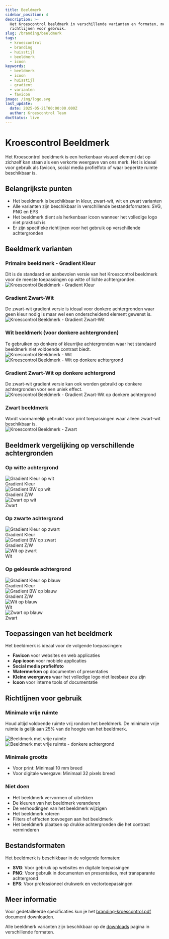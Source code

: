 ```yaml
---
title: Beeldmerk
sidebar_position: 4
description: >-
  Het Kroescontrol beeldmerk in verschillende varianten en formaten, met
  richtlijnen voor gebruik.
slug: /branding/beeldmerk
tags:
  - kroescontrol
  - branding
  - huisstijl
  - beeldmerk
  - icoon
keywords:
  - beeldmerk
  - icoon
  - huisstijl
  - gradient
  - varianten
  - favicon
image: /img/logo.svg
last_update:
  date: 2025-05-21T00:00:00.000Z
  author: Kroescontrol Team
docStatus: live
---
```


# Kroescontrol Beeldmerk

Het Kroescontrol beeldmerk is een herkenbaar visueel element dat op zichzelf kan staan als een verkorte weergave van ons merk. Het is ideaal voor gebruik als favicon, social media profielfoto of waar beperkte ruimte beschikbaar is.

## Belangrijkste punten

- Het beeldmerk is beschikbaar in kleur, zwart-wit, wit en zwart varianten
- Alle varianten zijn beschikbaar in verschillende bestandsformaten: SVG, PNG en EPS
- Het beeldmerk dient als herkenbaar icoon wanneer het volledige logo niet praktisch is
- Er zijn specifieke richtlijnen voor het gebruik op verschillende achtergronden

## Beeldmerk varianten

<div style={{display: 'flex', flexWrap: 'wrap', gap: '20px', marginBottom: '20px'}}>
  <div style={{flex: '1 1 250px', minWidth: '250px'}}>
    <h3>Primaire beeldmerk - Gradient Kleur</h3>
    <div style={{fontSize: '0.9em', textAlign: 'center', margin: '8px 0 0 0'}}>Dit is de standaard en aanbevolen versie van het Kroescontrol beeldmerk voor de meeste toepassingen op witte of lichte achtergronden.</div>
    <div style={{padding: '30px', backgroundColor: 'white', textAlign: 'center', borderRadius: '5px', border: '1px solid #eee', height: '120px', display: 'flex', alignItems: 'center', justifyContent: 'center'}}>
      <img src="/public/branding/beeldmerk/png/kc-beeldmerk-gradientkleur.png" alt="Kroescontrol Beeldmerk - Gradient Kleur" style={{maxWidth: '100px'}} />
    </div>
  </div>

  <div style={{flex: '1 1 250px', minWidth: '250px'}}>
    <h3>Gradient Zwart-Wit</h3>
    <span>De zwart-wit gradient versie is ideaal voor donkere achtergronden waar geen kleur nodig is maar wel een onderscheidend element gewenst is.</span>
    <div style={{padding: '30px', backgroundColor: 'rgb(51, 51, 51)', textAlign: 'center', borderRadius: '5px', height: '120px', display: 'flex', alignItems: 'center', justifyContent: 'center'}}>
      <img src="/public/branding/beeldmerk/png/kc-beeldmerk-gradientbw.png" alt="Kroescontrol Beeldmerk - Gradient Zwart-Wit" style={{maxWidth: '100px'}} />
    </div>
  </div>
</div>

<div style={{display: 'flex', flexWrap: 'wrap', gap: '20px', marginBottom: '20px'}}>
  <div style={{flex: '1 1 250px', minWidth: '250px'}}>
    <h3>Wit beeldmerk (voor donkere achtergronden)</h3>
    <div>Te gebruiken op donkere of kleurrijke achtergronden waar het standaard beeldmerk niet voldoende contrast biedt.</div>
    <div style={{display: 'flex', gap: '15px', marginBottom: '10px'}}>
      <div style={{padding: '30px', backgroundColor: '#0057B8', textAlign: 'center', flex: '1', borderRadius: '5px'}}>
        <img src="/public/branding/beeldmerk/png/kc-beeldmerk-wit.png" alt="Kroescontrol Beeldmerk - Wit" style={{maxWidth: '80px'}} />
      </div>
      <div style={{padding: '30px', backgroundColor: '#333', textAlign: 'center', flex: '1', borderRadius: '5px'}}>
        <img src="/public/branding/beeldmerk/png/kc-beeldmerk-wit.png" alt="Kroescontrol Beeldmerk - Wit op donkere achtergrond" style={{maxWidth: '80px'}} />
      </div>
    </div>
  </div>

  <div style={{flex: '1 1 250px', minWidth: '250px'}}>
    <h3>Gradient Zwart-Wit op donkere achtergrond</h3>
    <div>De zwart-wit gradient versie kan ook worden gebruikt op donkere achtergronden voor een uniek effect.</div>
    <div style={{padding: '30px', backgroundColor: '#222b5b', textAlign: 'center', borderRadius: '5px'}}>
      <img src="/public/branding/beeldmerk/png/kc-beeldmerk-gradientbw.png" alt="Kroescontrol Beeldmerk - Gradient Zwart-Wit op donkere achtergrond" style={{maxWidth: '80px'}} />
    </div>
  </div>
</div>

<div style={{display: 'flex', flexWrap: 'wrap', gap: '20px', marginBottom: '20px'}}>
  <div style={{flex: '1 1 250px', minWidth: '250px'}}>
    <h3>Zwart beeldmerk</h3>
    <span>Wordt voornamelijk gebruikt voor print toepassingen waar alleen zwart-wit beschikbaar is.</span>
    <div style={{padding: '30px', backgroundColor: 'white', textAlign: 'center', borderRadius: '5px', border: '1px solid #eee'}}>
      <img src="/public/branding/beeldmerk/png/kc-beeldmerk-zwart.png" alt="Kroescontrol Beeldmerk - Zwart" style={{maxWidth: '80px'}} />
    </div>
  </div>
</div>

## Beeldmerk vergelijking op verschillende achtergronden

### Op witte achtergrond
<div style={{display: 'flex', flexWrap: 'wrap', gap: '15px', marginBottom: '30px'}}>
  <div style={{flex: '1 1 120px', minWidth: '120px', maxWidth: '150px'}}>
    <div style={{padding: '20px', backgroundColor: 'white', textAlign: 'center', borderRadius: '5px', border: '1px solid #eee', height: '80px', display: 'flex', alignItems: 'center', justifyContent: 'center'}}>
      <img src="/public/branding/beeldmerk/png/kc-beeldmerk-gradientkleur.png" alt="Gradient Kleur op wit" style={{maxWidth: '60px', width: '100%'}} />
    </div>
    <div style={{fontSize: '0.9em', textAlign: 'center', margin: '8px 0 0 0'}}>Gradient Kleur</div>
  </div>

  <div style={{flex: '1 1 120px', minWidth: '120px', maxWidth: '150px'}}>
    <div style={{padding: '20px', backgroundColor: 'white', textAlign: 'center', borderRadius: '5px', border: '1px solid #eee', height: '80px', display: 'flex', alignItems: 'center', justifyContent: 'center'}}>
      <img src="/public/branding/beeldmerk/png/kc-beeldmerk-gradientbw.png" alt="Gradient BW op wit" style={{maxWidth: '60px', width: '100%'}} />
    </div>
    <div style={{fontSize: '0.9em', textAlign: 'center', margin: '8px 0 0 0'}}>Gradient Z/W</div>
  </div>

  <div style={{flex: '1 1 120px', minWidth: '120px', maxWidth: '150px'}}>
    <div style={{padding: '20px', backgroundColor: 'white', textAlign: 'center', borderRadius: '5px', border: '1px solid #eee', height: '80px', display: 'flex', alignItems: 'center', justifyContent: 'center'}}>
      <img src="/public/branding/beeldmerk/png/kc-beeldmerk-zwart.png" alt="Zwart op wit" style={{maxWidth: '60px', width: '100%'}} />
    </div>
    <div style={{fontSize: '0.9em', textAlign: 'center', margin: '8px 0 0 0'}}>Zwart</div>
  </div>
</div>

### Op zwarte achtergrond
<div style={{display: 'flex', flexWrap: 'wrap', gap: '15px', marginBottom: '30px'}}>
  <div style={{flex: '1 1 120px', minWidth: '120px', maxWidth: '150px'}}>
    <div style={{padding: '20px', backgroundColor: 'black', textAlign: 'center', borderRadius: '5px', height: '80px', display: 'flex', alignItems: 'center', justifyContent: 'center'}}>
      <img src="/public/branding/beeldmerk/png/kc-beeldmerk-gradientkleur.png" alt="Gradient Kleur op zwart" style={{maxWidth: '60px', width: '100%'}} />
    </div>
    <div style={{fontSize: '0.9em', textAlign: 'center', margin: '8px 0 0 0'}}>Gradient Kleur</div>
  </div>

  <div style={{flex: '1 1 120px', minWidth: '120px', maxWidth: '150px'}}>
    <div style={{padding: '20px', backgroundColor: 'black', textAlign: 'center', borderRadius: '5px', height: '80px', display: 'flex', alignItems: 'center', justifyContent: 'center'}}>
      <img src="/public/branding/beeldmerk/png/kc-beeldmerk-gradientbw.png" alt="Gradient BW op zwart" style={{maxWidth: '60px', width: '100%'}} />
    </div>
    <div style={{fontSize: '0.9em', textAlign: 'center', margin: '8px 0 0 0'}}>Gradient Z/W</div>
  </div>

  <div style={{flex: '1 1 120px', minWidth: '120px', maxWidth: '150px'}}>
    <div style={{padding: '20px', backgroundColor: 'black', textAlign: 'center', borderRadius: '5px', height: '80px', display: 'flex', alignItems: 'center', justifyContent: 'center'}}>
      <img src="/public/branding/beeldmerk/png/kc-beeldmerk-wit.png" alt="Wit op zwart" style={{maxWidth: '60px', width: '100%'}} />
    </div>
    <div style={{fontSize: '0.9em', textAlign: 'center', margin: '8px 0 0 0', color: 'var(--ifm-font-color-base)'}}>Wit</div>
  </div>
</div>

### Op gekleurde achtergrond
<div style={{display: 'flex', flexWrap: 'wrap', gap: '15px', marginBottom: '30px'}}>
  <div style={{flex: '1 1 120px', minWidth: '120px', maxWidth: '150px'}}>
    <div style={{padding: '20px', backgroundColor: '#0057B8', textAlign: 'center', borderRadius: '5px', height: '80px', display: 'flex', alignItems: 'center', justifyContent: 'center'}}>
      <img src="/public/branding/beeldmerk/png/kc-beeldmerk-gradientkleur.png" alt="Gradient Kleur op blauw" style={{maxWidth: '60px', width: '100%'}} />
    </div>
    <div style={{fontSize: '0.9em', textAlign: 'center', margin: '8px 0 0 0'}}>Gradient Kleur</div>
  </div>

  <div style={{flex: '1 1 120px', minWidth: '120px', maxWidth: '150px'}}>
    <div style={{padding: '20px', backgroundColor: '#0057B8', textAlign: 'center', borderRadius: '5px', height: '80px', display: 'flex', alignItems: 'center', justifyContent: 'center'}}>
      <img src="/public/branding/beeldmerk/png/kc-beeldmerk-gradientbw.png" alt="Gradient BW op blauw" style={{maxWidth: '60px', width: '100%'}} />
    </div>
    <div style={{fontSize: '0.9em', textAlign: 'center', margin: '8px 0 0 0', color: 'var(--ifm-font-color-base)'}}>Gradient Z/W</div>
  </div>

  <div style={{flex: '1 1 120px', minWidth: '120px', maxWidth: '150px'}}>
    <div style={{padding: '20px', backgroundColor: '#0057B8', textAlign: 'center', borderRadius: '5px', height: '80px', display: 'flex', alignItems: 'center', justifyContent: 'center'}}>
      <img src="/public/branding/beeldmerk/png/kc-beeldmerk-wit.png" alt="Wit op blauw" style={{maxWidth: '60px', width: '100%'}} />
    </div>
    <div style={{fontSize: '0.9em', textAlign: 'center', margin: '8px 0 0 0', color: 'var(--ifm-font-color-base)'}}>Wit</div>
  </div>

  <div style={{flex: '1 1 120px', minWidth: '120px', maxWidth: '150px'}}>
    <div style={{padding: '20px', backgroundColor: '#0057B8', textAlign: 'center', borderRadius: '5px', height: '80px', display: 'flex', alignItems: 'center', justifyContent: 'center'}}>
      <img src="/public/branding/beeldmerk/png/kc-beeldmerk-zwart.png" alt="Zwart op blauw" style={{maxWidth: '60px', width: '100%'}} />
    </div>
    <div style={{fontSize: '0.9em', textAlign: 'center', margin: '8px 0 0 0', color: 'var(--ifm-font-color-base)'}}>Zwart</div>
  </div>
</div>

## Toepassingen van het beeldmerk

Het beeldmerk is ideaal voor de volgende toepassingen:

- **Favicon** voor websites en web applicaties
- **App icoon** voor mobiele applicaties
- **Social media profielfoto**
- **Watermerken** op documenten of presentaties
- **Kleine weergaves** waar het volledige logo niet leesbaar zou zijn
- **Icoon** voor interne tools of documentatie

## Richtlijnen voor gebruik

### Minimale vrije ruimte

Houd altijd voldoende ruimte vrij rondom het beeldmerk. De minimale vrije ruimte is gelijk aan 25% van de hoogte van het beeldmerk.

<div style={{display: 'flex', flexWrap: 'wrap', gap: '20px', marginBottom: '20px'}}>
  <div style={{flex: '1 1 250px', minWidth: '150px'}}>
    <div style={{backgroundColor: '#f5f5f5', padding: '20px', textAlign: 'center', borderRadius: '5px'}}>
      <img src="/public/branding/beeldmerk/png/kc-beeldmerk-gradientkleur.png" alt="Beeldmerk met vrije ruimte" style={{maxWidth: '80px', border: '2px dashed #ccc', padding: '20px'}} />
    </div>
  </div>

  <div style={{flex: '1 1 250px', minWidth: '150px'}}>
    <div style={{backgroundColor: '#333', padding: '20px', textAlign: 'center', borderRadius: '5px'}}>
      <img src="/public/branding/beeldmerk/png/kc-beeldmerk-gradientbw.png" alt="Beeldmerk met vrije ruimte - donkere achtergrond" style={{maxWidth: '80px', border: '2px dashed #666', padding: '20px'}} />
    </div>
  </div>
</div>

### Minimale grootte

- Voor print: Minimaal 10 mm breed
- Voor digitale weergave: Minimaal 32 pixels breed

### Niet doen

- Het beeldmerk vervormen of uitrekken
- De kleuren van het beeldmerk veranderen
- De verhoudingen van het beeldmerk wijzigen
- Het beeldmerk roteren
- Filters of effecten toevoegen aan het beeldmerk
- Het beeldmerk plaatsen op drukke achtergronden die het contrast verminderen

## Bestandsformaten

Het beeldmerk is beschikbaar in de volgende formaten:

- **SVG**: Voor gebruik op websites en digitale toepassingen
- **PNG**: Voor gebruik in documenten en presentaties, met transparante achtergrond
- **EPS**: Voor professioneel drukwerk en vectortoepassingen

## Meer informatie

Voor gedetailleerde specificaties kun je het [branding-kroescontrol.pdf](/public/branding/branding-kroescontrol.pdf) document downloaden.

Alle beeldmerk varianten zijn beschikbaar op de [downloads](./downloads.md) pagina in verschillende formaten.
